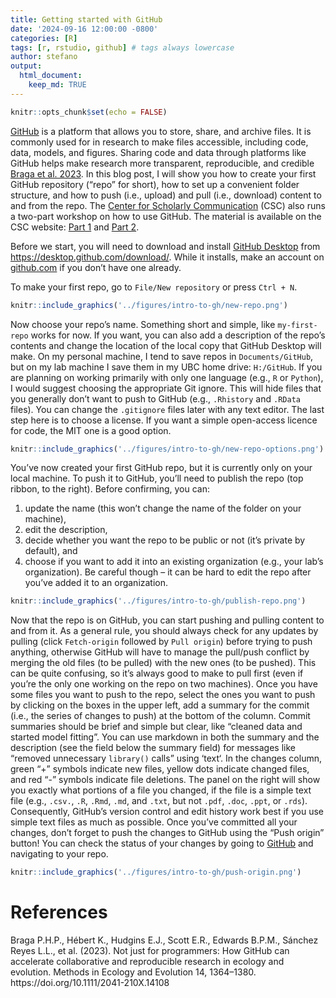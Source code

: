 ```yaml
---
title: Getting started with GitHub
date: '2024-09-16 12:00:00 -0800'
categories: [R]
tags: [r, rstudio, github] # tags always lowercase
author: stefano
output: 
  html_document:
    keep_md: TRUE
---
```


```r
knitr::opts_chunk$set(echo = FALSE)
```

[GitHub](https://github.com/) is a platform that allows you to store, share, and archive files. It is commonly used for in research to make files accessible, including code, data, models, and figures. Sharing code and data through platforms like GitHub helps make research more transparent, reproducible, and credible [Braga et al. 2023](https://doi.org/10.1111/2041-210X.14108). In this blog post, I will show you how to create your first GitHub repository ("repo" for short), how to set up a convenient folder structure, and how to push (i.e., upload) and pull (i.e., download) content to and from the repo. The [Center for Scholarly Communication](https://csc-ubc-okanagan.github.io/) (CSC) also runs a two-part workshop on how to use GitHub. The material is available on the CSC website: [Part 1](https://csc-ubc-okanagan.github.io/workshops/Intro-GitHub-Part-1.html) and [Part 2](https://csc-ubc-okanagan.github.io/workshops/Intro-GitHub-Part-2.html).

Before we start, you will need to download and install [GitHub Desktop](https://github.com/apps/desktop) from [https://desktop.github.com/download/](https://desktop.github.com/download/). While it installs, make an account on [github.com](github.com) if you don't have one already.

To make your first repo, go to `File/New repository` or press `Ctrl + N`.

```r
knitr::include_graphics('../figures/intro-to-gh/new-repo.png')
```

Now choose your repo's name. Something short and simple, like `my-first-repo` works for now. If you want, you can also add a description of the repo's contents and change the location of the local copy that GitHub Desktop will make. On my personal machine, I tend to save repos in `Documents/GitHub`, but on my lab machine I save them in my UBC home drive: `H:/GitHub`. If you are planning on working primarily with only one language (e.g., `R` or `Python`), I would suggest choosing the appropriate Git ignore. This will hide files that you generally don't want to push to GitHub (e.g., `.Rhistory` and `.RData` files). You can change the `.gitignore` files later with any text editor. The last step here is to choose a license. If you want a simple open-access licence for code, the MIT one is a good option.

```r
knitr::include_graphics('../figures/intro-to-gh/new-repo-options.png')
```

You've now created your first GitHub repo, but it is currently only on your local machine. To push it to GitHub, you'll need to publish the repo (top ribbon, to the right). Before confirming, you can:

1) update the name (this won't change the name of the folder on your machine),
2) edit the description,
3) decide whether you want the repo to be public or not (it's private by default), and
4) choose if you want to add it into an existing organization (e.g., your lab's organization). Be careful though -- it can be hard to edit the repo after you've added it to an organization.

```r
knitr::include_graphics('../figures/intro-to-gh/publish-repo.png')
```

Now that the repo is on GitHub, you can start pushing and pulling content to and from it. As a general rule, you should always check for any updates by pulling (click `Fetch-origin` followed by `Pull origin`) before trying to push anything, otherwise GitHub will have to manage the pull/push conflict by merging the old files (to be pulled) with the new ones (to be pushed). This can be quite confusing, so it's always good to make to pull first (even if you're the only one working on the repo on two machines). Once you have some files you want to push to the repo, select the ones you want to push by clicking on the boxes in the upper left, add a summary for the commit (i.e., the series of changes to push) at the bottom of the column. Commit summaries should be brief and simple but clear, like "cleaned data and started model fitting". You can use markdown in both the summary and the description (see the field below the summary field) for messages like "removed unnecessary `library()` calls" using $\text{`text`}$. In the changes column, green "+" symbols indicate new files, yellow dots indicate changed files, and red "-" symbols indicate file deletions. The panel on the right will show you exactly what portions of a file you changed, if the file is a simple text file (e.g., `.csv.`, `.R`, `.Rmd`, `.md`, and `.txt`, but not `.pdf`, `.doc`, `.ppt`, or `.rds`). Consequently, GitHub's version control and edit history work best if you use simple text files as much as possible. Once you've committed all your changes, don't forget to push the changes to GitHub using the "Push origin" button! You can check the status of your changes by going to [GitHub](https://github.com/) and navigating to your repo.

```r
knitr::include_graphics('../figures/intro-to-gh/push-origin.png')
```


# References

Braga P.H.P., Hébert K., Hudgins E.J., Scott E.R., Edwards B.P.M., Sánchez Reyes L.L., et al. (2023). Not just for programmers: How GitHub can accelerate collaborative and reproducible research in ecology and evolution. Methods in Ecology and Evolution 14, 1364–1380. https://doi.org/10.1111/2041-210X.14108
